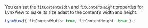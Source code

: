 You can set the `fitContentWidth` and `fitContentHeight` properties for LynxView to make its size adapt to the content's width and height:

```ts
LynxView({ fitContentWidth: true, fitContentHeight: true });
```
